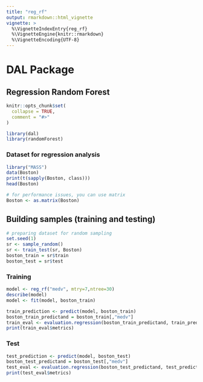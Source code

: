 ```yaml
---
title: "reg_rf"
output: rmarkdown::html_vignette
vignette: >
  %\VignetteIndexEntry{reg_rf}
  %\VignetteEngine{knitr::rmarkdown}
  %\VignetteEncoding{UTF-8}
---
```


# DAL Package

## Regression Random Forest

```r
knitr::opts_chunk$set(
  collapse = TRUE,
  comment = "#>"
)
```

```r
library(dal)
library(randomForest)
```

### Dataset for regression analysis

```r
library("MASS")
data(Boston)
print(t(sapply(Boston, class)))
head(Boston)
```

```r
# for performance issues, you can use matrix
Boston <- as.matrix(Boston)
```

## Building samples (training and testing)

```r
# preparing dataset for random sampling
set.seed(1)
sr <- sample_random()
sr <- train_test(sr, Boston)
boston_train = sr$train
boston_test = sr$test
```

### Training

```r
model <- reg_rf("medv", mtry=7,ntree=30)
describe(model)
model <- fit(model, boston_train)

train_prediction <- predict(model, boston_train)
boston_train_predictand = boston_train[,"medv"]
train_eval <- evaluation.regression(boston_train_predictand, train_prediction)
print(train_eval$metrics)
```

### Test

```r
test_prediction <- predict(model, boston_test)
boston_test_predictand = boston_test[,"medv"]
test_eval <- evaluation.regression(boston_test_predictand, test_prediction)
print(test_eval$metrics)
```

